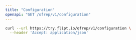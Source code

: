 ```yaml
---
title: "Configuration"
openapi: "GET /ofrep/v1/configuration"
---
```


<RequestExample>

```bash cURL
curl --url https://try.flipt.io/ofrep/v1/configuration \
  --header 'Accept: application/json'
```

</RequestExample>

